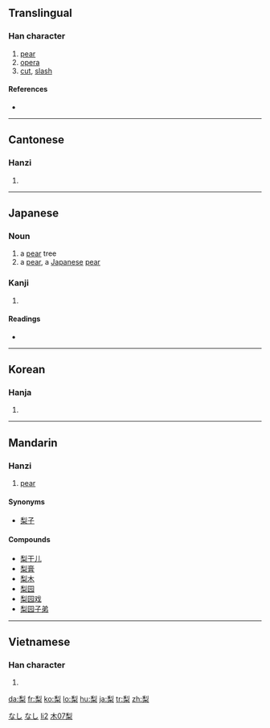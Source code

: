 ==Translingual==

===Han character===
{{Han char|rn=75|rad=木|as=07|sn=11|four=2290<sub>4</sub>|canj=竹弓木 (HND), X竹弓木 (XHND)}}

# [[pear]]
# [[opera]]
# [[cut]], [[slash]]

====References====
* {{Han ref|kx=0530.120|dkj=14873|dj=0918.100|hdz=21215.100|uh=68A8|ud=26792|bh=B1F9|bd=45561}}

----

==Cantonese==

===Hanzi===
{{yue-hanzi|jyut=|y=lei4}}

# {{defn|Cantonese|sort=木07}}

----

==Japanese==

===Noun===
{{ja-noun|k|hira=なし|rom=nashi}}

# a [[pear]] tree
# a [[pear]], a [[Japanese]] [[pear]]

===Kanji===
{{ja-kanji|grade=|rs=木07}}

# {{defn|Japanese|sort=木07}}

====Readings====
* {{ja-readings|on=[[り]] (ri)|kun=[[なし]] (nashi)}}

[[Category:1000 Japanese basic words|なし]]
[[Category:ja:Fruits|なし]]

----

==Korean==

===Hanja===
{{ko-hanja|hangeul=리>이|eumhun=|rv=ri>i|mr=ri>i|y=li>i}}

# {{defn|Korean|sort=木07}}

----

==Mandarin==
{{zh-hanzi|[[梨]]}}

===Hanzi===
{{cmn-hanzi|pin=[[lí]] ([[li2]]), [[sì]] ([[si4]])|wg=li<sup>2</sup>, ssu<sup>4</sup>}}

# [[pear]]

====Synonyms====

* [[梨子]]

====Compounds====
* [[梨干儿]]
* [[梨膏]]
* [[梨木]]
* [[梨园]]
* [[梨园戏]]
* [[梨园子弟]]

[[Category:zh-cn:Fruits|li2]]
[[Category:zh-tw:Fruits|木07梨]]

----

==Vietnamese==

===Han character===
{{vi-hantu|[[lê]]|rs=木07}}

# {{defn|Vietnamese|sort=木07}}

[[da:梨]]
[[fr:梨]]
[[ko:梨]]
[[lo:梨]]
[[hu:梨]]
[[ja:梨]]
[[tr:梨]]
[[zh:梨]]